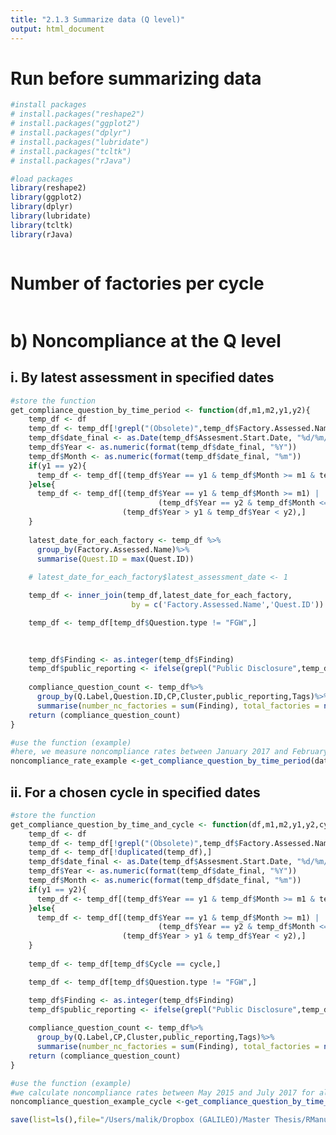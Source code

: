 ```yaml
---
title: "2.1.3 Summarize data (Q level)"
output: html_document
---
```


# Run before summarizing data
```r
#install packages
# install.packages("reshape2")
# install.packages("ggplot2")
# install.packages("dplyr")
# install.packages("lubridate")
# install.packages("tcltk")
# install.packages("rJava")

#load packages
library(reshape2)
library(ggplot2)
library(dplyr)
library(lubridate)
library(tcltk)
library(rJava)



```

# Number of factories per cycle
```r


```

# b) Noncompliance at the Q level
## i. By latest assessment in specified dates
```r
#store the function
get_compliance_question_by_time_period <- function(df,m1,m2,y1,y2){
    temp_df <- df
    temp_df <- temp_df[!grepl("(Obsolete)",temp_df$Factory.Assessed.Name),]
    temp_df$date_final <- as.Date(temp_df$Assesment.Start.Date, "%d/%m/%Y")
    temp_df$Year <- as.numeric(format(temp_df$date_final, "%Y"))
    temp_df$Month <- as.numeric(format(temp_df$date_final, "%m"))
    if(y1 == y2){
      temp_df <- temp_df[(temp_df$Year == y1 & temp_df$Month >= m1 & temp_df$Month <= m2),]
    }else{
      temp_df <- temp_df[(temp_df$Year == y1 & temp_df$Month >= m1) |
                                 (temp_df$Year == y2 & temp_df$Month <= m2)|
                         (temp_df$Year > y1 & temp_df$Year < y2),]
    }
    
    latest_date_for_each_factory <- temp_df %>%
      group_by(Factory.Assessed.Name)%>%
      summarise(Quest.ID = max(Quest.ID))
  
    # latest_date_for_each_factory$latest_assessment_date <- 1

    temp_df <- inner_join(temp_df,latest_date_for_each_factory,
                           by = c('Factory.Assessed.Name','Quest.ID'))

    temp_df <- temp_df[temp_df$Question.type != "FGW",]
    
    

    temp_df$Finding <- as.integer(temp_df$Finding)
    temp_df$public_reporting <- ifelse(grepl("Public Disclosure",temp_df$Tags),1,0)
    
    compliance_question_count <- temp_df%>%
      group_by(Q.Label,Question.ID,CP,Cluster,public_reporting,Tags)%>%
      summarise(number_nc_factories = sum(Finding), total_factories = n_distinct(Quest.ID))
    return (compliance_question_count)
}

#use the function (example)
#here, we measure noncompliance rates between January 2017 and February 2018, for all the latest assessments of each factory in the specified timeframe. The set of dates can be replaced following the order: "m1, m2, y1, y2," where m1 and y1 are the start date (month and year), and m2 and y2 the end date of the timeframe taken into consideration
noncompliance_rate_example <-get_compliance_question_by_time_period(data,1,12,2010,2022)

```

## ii. For a chosen cycle in specified dates
```r
#store the function
get_compliance_question_by_time_and_cycle <- function(df,m1,m2,y1,y2,cycle){
    temp_df <- df
    temp_df <- temp_df[!grepl("(Obsolete)",temp_df$Factory.Assessed.Name),]
    temp_df <- temp_df[!duplicated(temp_df),]
    temp_df$date_final <- as.Date(temp_df$Assesment.Start.Date, "%d/%m/%Y")
    temp_df$Year <- as.numeric(format(temp_df$date_final, "%Y"))
    temp_df$Month <- as.numeric(format(temp_df$date_final, "%m"))
    if(y1 == y2){
      temp_df <- temp_df[(temp_df$Year == y1 & temp_df$Month >= m1 & temp_df$Month <= m2),]
    }else{
      temp_df <- temp_df[(temp_df$Year == y1 & temp_df$Month >= m1) |
                                 (temp_df$Year == y2 & temp_df$Month <= m2)|
                         (temp_df$Year > y1 & temp_df$Year < y2),]
    }
    
    temp_df <- temp_df[temp_df$Cycle == cycle,]

    temp_df <- temp_df[temp_df$Question.type != "FGW",]

    temp_df$Finding <- as.integer(temp_df$Finding)
    temp_df$public_reporting <- ifelse(grepl("Public Disclosure",temp_df$Tags),1,0)
    
    compliance_question_count <- temp_df%>%
      group_by(Q.Label,CP,Cluster,public_reporting,Tags)%>%
      summarise(number_nc_factories = sum(Finding), total_factories = n_distinct(Quest.ID))
    return (compliance_question_count)
}

#use the function (example)
#we calculate noncompliance rates between May 2015 and July 2017 for all first assessment cycles. The criteria can be replaced with a different timeframe and cycle number following the order: "m1, m2, y1, y2, cycle" where m1 and y1 is the start date (month and year), and m2 and y2 the end date of the specified timeframe, and cycle is the cycle number that we wish to take into consideration 
noncompliance_question_example_cycle <-get_compliance_question_by_time_and_cycle(data,1,12,2010,2022, 1)

save(list=ls(),file="/Users/malik/Dropbox (GALILEO)/Master Thesis/RManual-master/Data Sets/BetterWorksClusteredNonCPQLevel.RData")
```
